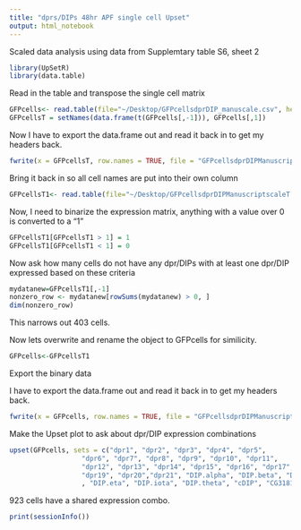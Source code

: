 ```yaml
---
title: "dprs/DIPs 48hr APF single cell Upset"
output: html_notebook
---
```


Scaled data analysis using data from Supplemtary table S6, sheet 2

```r
library(UpSetR)
library(data.table)
```

Read in the table and transpose the single cell matrix
```r
GFPcells<- read.table(file="~/Desktop/GFPcellsdprDIP_manuscale.csv", header=TRUE, sep=",")
GFPcellsT = setNames(data.frame(t(GFPcells[,-1])), GFPcells[,1])
```

Now I have to export the data.frame out and read it back in to get my headers back.
```r
fwrite(x = GFPcellsT, row.names = TRUE, file = "GFPcellsdprDIPManuscriptscaleT.csv")
```

Bring it back in so all cell names are put into their own column 
```r
GFPcellsT1<- read.table(file="~/Desktop/GFPcellsdprDIPManuscriptscaleT.csv", header=TRUE, sep=",")
```

Now, I need to binarize the expression matrix, anything with a value over 0 is converted to a "1"
```r
GFPcellsT1[GFPcellsT1 > 1] = 1
GFPcellsT1[GFPcellsT1 < 1] = 0
```


Now ask how many cells do not have any dpr/DIPs with at least one dpr/DIP expressed based on these criteria
```r
mydatanew=GFPcellsT1[,-1] 
nonzero_row <- mydatanew[rowSums(mydatanew) > 0, ]
dim(nonzero_row)
```

This narrows out 403 cells. 

Now lets overwrite and rename the object to GFPcells for similicity.
```r
GFPcells<-GFPcellsT1
```

Export the binary data

I have to export the data.frame out and read it back in to get my headers back.
```r
fwrite(x = GFPcells, row.names = TRUE, file = "GFPcellsdprDIPManuscriptBinaryscale.csv")
```

Make the Upset plot to ask about dpr/DIP expression combinations 

```r
upset(GFPcells, sets = c("dpr1", "dpr2", "dpr3", "dpr4", "dpr5", 
                  "dpr6", "dpr7", "dpr8", "dpr9", "dpr10", "dpr11", 
                  "dpr12", "dpr13", "dpr14", "dpr15", "dpr16", "dpr17", "dpr18", 
                  "dpr19", "dpr20","dpr21", "DIP.alpha", "DIP.beta", "DIP.gamma", "DIP.delta", "DIP.epsilon", "DIP.zeta"
                  , "DIP.eta", "DIP.iota", "DIP.theta", "cDIP", "CG31814", "CG45781"),order.by = "freq", set_size.show = TRUE, nintersects = 250)
```

923 cells have a shared expression combo.


```r
print(sessionInfo())
```
